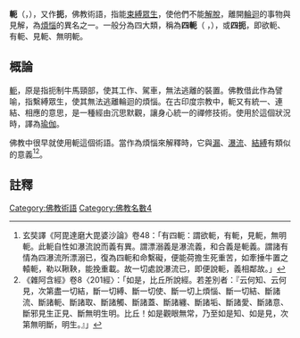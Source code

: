 {{佛教}}
'''軛'''（{{lang-sa|{{IAST|yogāh}}}}，{{lang-pi|{{IAST|yogā}}}}），又作'''扼'''，佛教術語，指能[[結縛|束縛]][[眾生|眾生]]，使他們不能[[解脫|解脫]]，離開[[輪迴|輪迴]]的事物與見解，為[[煩惱_(佛教)|煩惱]]的異名之一。一般分為四大類，稱為'''四軛'''（ {{lang-sa|{{IAST|catvāro yogāh}}}}，{{lang-pi|{{IAST|cattāro yogā}}}}），或'''四扼'''，即欲軛、有軛、見軛、無明軛。

==概論==
[[軛|軛]]，原是指扼制牛馬頸部，使其工作、駕車，無法逃離的裝置。佛教借此作為譬喻，指繫縛眾生，使其無法逃離輪迴的煩惱。在古印度宗教中，軛又有統一、連結、相應的意思，是一種經由沉思默觀，讓身心統一的禪修技術。使用於這個狀況時，譯為[[瑜伽|瑜伽]]。

佛教中很早就使用軛這個術語。當作為煩惱來解釋時，它與[[漏_(佛教)|漏]]、[[瀑流_(佛教)|瀑流]]、[[結縛|結縛]]有類似的意義<ref>玄奘譯《阿毘達磨大毘婆沙論》卷48：「有四軛：謂欲軛，有軛，見軛，無明軛。此軛自性如瀑流說而義有異。謂漂溺義是瀑流義，和合義是軛義。謂諸有情為四瀑流所漂溺已，復為四軛和命繫礙，便能荷擔生死重苦，如牽捶牛置之轅軛，勒以鞦鞅，能挽重載。故一切處說瀑流已，即便說軛，義相鄰故。」</ref><ref>《雜阿含經》卷8〈201經〉：「如是，比丘所說經。若差別者：『云何知、云何見，次第盡一切結，斷一切縛、斷一切使、斷一切上煩惱、斷一切結、斷諸流、斷諸軛、斷諸取、斷諸觸、斷諸蓋、斷諸纏、斷諸垢、斷諸愛、斷諸意、斷邪見生正見、斷無明生明。比丘！如是觀眼無常，乃至如是知、如是見，次第無明斷，明生。』」</ref>。

==註釋==
{{reflist}}

[[Category:佛教術語|Category:佛教術語]]
[[Category:佛教名數4|Category:佛教名數4]]